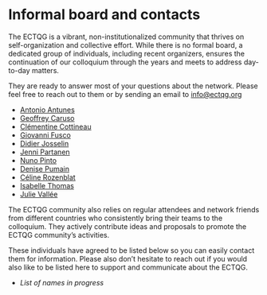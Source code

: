 # Informal board and contacts {#sec-informal-board}

The ECTQG is a vibrant, non-institutionalized community that thrives on self-organization and collective effort. While there is no formal board, a dedicated group of individuals, including recent organizers, ensures the continuation of our colloquium through the years and meets to address day-to-day matters.

They are ready to answer most of your questions about the network. Please feel free to reach out to them or by sending an email to [info\@ectqg.org](mailto:info@ectqg.org)

-   [Antonio Antunes](mailto:antunes@dec.uc.pt)
-   [Geoffrey Caruso](mailto:geoffrey.caruso@uni.lu)
-   [Clémentine Cottineau](mailto:C.Cottineau@tudelft.nl)
-   [Giovanni Fusco](mailto:C.Cottineau@tudelft.nl)
-   [Didier Josselin](mailto:didier.josselin@univ-avignon.fr)
-   [Jenni Partanen](mailto:jenni.partanen@tut.fi)
-   [Nuno Pinto](mailto:nuno.pinto@manchester.ac.uk)
-   [Denise Pumain](mailto:pumain@parisgeo.cnrs.fr)
-   [Céline Rozenblat](mailto:celine.rozenblat@unil.ch)
-   [Isabelle Thomas](mailto:Isabelle.Thomas@uclouvain.be)
-   [Julie Vallée](mailto:julie.vallee@parisgeo.cnrs.fr)

The ECTQG community also relies on regular attendees and network friends from different countries who consistently bring their teams to the colloquium. They actively contribute ideas and proposals to promote the ECTQG community’s activities.

These individuals have agreed to be listed below so you can easily contact them for information. Please also don’t hesitate to reach out if you would also like to be listed here to support and communicate about the ECTQG.

-   *List of names in progress*
